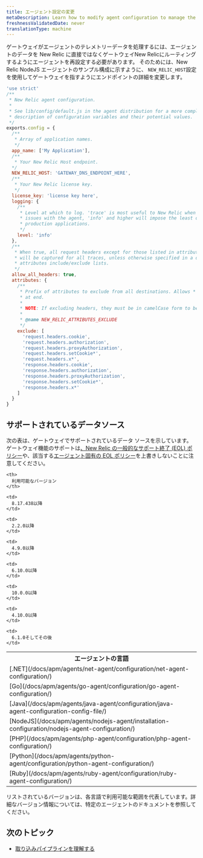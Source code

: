 ```yaml
---
title: エージェント設定の変更
metaDescription: Learn how to modify agent configuration to manage the flow of data from your monitored entities to New Relic.
freshnessValidatedDate: never
translationType: machine
---
```


ゲートウェイがエージェントのテレメトリーデータを処理するには、エージェントのデータを New Relic に直接ではなくゲートウェイNew Relicにルーティングするようにエージェントを再設定する必要があります。 そのためには、New Relic NodeJS エージェントのサンプル構成に示すように、 `NEW_RELIC_HOST`設定を使用してゲートウェイを指すようにエンドポイントの詳細を変更します。

```js
'use strict'
/**
 * New Relic agent configuration.
 *
 * See lib/config/default.js in the agent distribution for a more complete
 * description of configuration variables and their potential values.
 */
exports.config = {
  /**
   * Array of application names.
   */
  app_name: ['My Application'],
  /**
   * Your New Relic Host endpoint.
  */
  NEW_RELIC_HOST: 'GATEWAY_DNS_ENDPOINT_HERE',
  /**
   * Your New Relic license key.
   */
  license_key: 'license key here',
  logging: {
    /**
     * Level at which to log. 'trace' is most useful to New Relic when diagnosing
     * issues with the agent, 'info' and higher will impose the least overhead on
     * production applications.
     */
    level: 'info'
  },
  /**
   * When true, all request headers except for those listed in attributes.exclude
   * will be captured for all traces, unless otherwise specified in a destination's
   * attributes include/exclude lists.
   */
  allow_all_headers: true,
  attributes: {
    /**
     * Prefix of attributes to exclude from all destinations. Allows * as wildcard
     * at end.
     *
     * NOTE: If excluding headers, they must be in camelCase form to be filtered.
     *
     * @name NEW_RELIC_ATTRIBUTES_EXCLUDE
     */
    exclude: [
      'request.headers.cookie',
      'request.headers.authorization',
      'request.headers.proxyAuthorization',
      'request.headers.setCookie*',
      'request.headers.x*',
      'response.headers.cookie',
      'response.headers.authorization',
      'response.headers.proxyAuthorization',
      'response.headers.setCookie*',
      'response.headers.x*'
    ]
  }
}
```

## サポートされているデータソース

次の表は、ゲートウェイでサポートされているデータ ソースを示しています。ゲートウェイ機能のサポートは[、New Relic の一般的なサポート終了 (EOL) ポリシー](/docs/licenses/end-of-life/notification-changes-new-relic-saas-features-distributed-software/)や、該当する[エージェント固有の EOL ポリシー](/docs/licenses/end-of-life/notification-changes-new-relic-saas-features-distributed-software/#eol-agents)を上書きしないことに注意してください。

<table>
  <tr>
    <th>
      エージェントの言語
    </th>

    <th>
      利用可能なバージョン
    </th>
  </tr>

  <tr>
    <td>
      [.NET](/docs/apm/agents/net-agent/configuration/net-agent-configuration/)
    </td>

    <td>
      8.17.438以降
    </td>
  </tr>

  <tr>
    <td>
      [Go](/docs/apm/agents/go-agent/configuration/go-agent-configuration/)
    </td>

    <td>
      2.2.0以降
    </td>
  </tr>

  <tr>
    <td>
      [Java](/docs/apm/agents/java-agent/configuration/java-agent-configuration-config-file/)
    </td>

    <td>
      4.9.0以降
    </td>
  </tr>

  <tr>
    <td>
      [NodeJS](/docs/apm/agents/nodejs-agent/installation-configuration/nodejs-agent-configuration/)
    </td>

    <td>
      6.10.0以降
    </td>
  </tr>

  <tr>
    <td>
      [PHP](/docs/apm/agents/php-agent/configuration/php-agent-configuration/)
    </td>

    <td>
      10.0.0以降
    </td>
  </tr>

  <tr>
    <td>
      [Python](/docs/apm/agents/python-agent/configuration/python-agent-configuration/)
    </td>

    <td>
      4.10.0以降
    </td>
  </tr>

  <tr>
    <td>
      [Ruby](/docs/apm/agents/ruby-agent/configuration/ruby-agent-configuration/)
    </td>

    <td>
      6.1.0そしてその後
    </td>
  </tr>
</table>

リストされているバージョンは、各言語で利用可能な範囲を代表しています。詳細なバージョン情報については、特定のエージェントのドキュメントを参照してください。

## 次のトピック

* [取り込みパイプラインを理解する](/docs/new-relic-control/pipeline-control/ingest-pipeline)